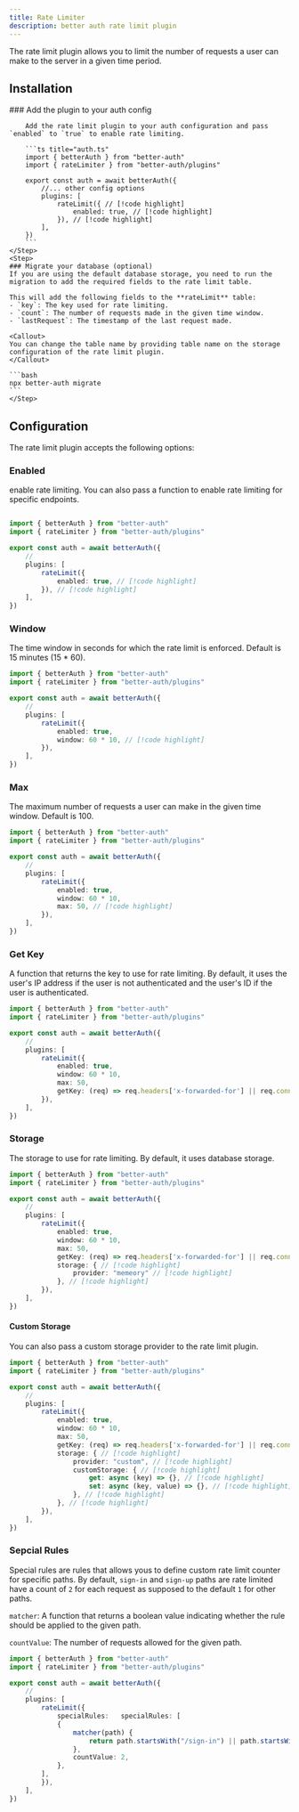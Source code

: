 ```yaml
---
title: Rate Limiter
description: better auth rate limit plugin
---
```


The rate limit plugin allows you to limit the number of requests a user can make to the server in a given time period. 

## Installation

<Steps>
    <Step>
        ### Add the plugin to your auth config

        Add the rate limit plugin to your auth configuration and pass `enabled` to `true` to enable rate limiting.

        ```ts title="auth.ts"
        import { betterAuth } from "better-auth"
        import { rateLimiter } from "better-auth/plugins"
        
        export const auth = await betterAuth({
            //... other config options
            plugins: [ 
                rateLimit({ // [!code highlight]
                   	enabled: true, // [!code highlight]
                }), // [!code highlight]
            ],
        })
        ```
    </Step>
    <Step>
    ### Migrate your database (optional)
    If you are using the default database storage, you need to run the migration to add the required fields to the rate limit table.

    This will add the following fields to the **rateLimit** table:
    - `key`: The key used for rate limiting.
    - `count`: The number of requests made in the given time window.
    - `lastRequest`: The timestamp of the last request made.

    <Callout>
    You can change the table name by providing table name on the storage configuration of the rate limit plugin.
    </Callout>

    ```bash
    npx better-auth migrate
    ```
    </Step>
</Steps>

## Configuration

The rate limit plugin accepts the following options:

### Enabled

enable rate limiting. You can also pass a function to enable rate limiting for specific endpoints.

```ts title="auth.ts"

import { betterAuth } from "better-auth"
import { rateLimiter } from "better-auth/plugins"

export const auth = await betterAuth({
    //
    plugins: [
        rateLimit({
            enabled: true, // [!code highlight]
        }), // [!code highlight]
    ], 
})
```

### Window

The time window in seconds for which the rate limit is enforced. Default is 15 minutes (15 * 60).

```ts title="auth.ts"
import { betterAuth } from "better-auth"
import { rateLimiter } from "better-auth/plugins"

export const auth = await betterAuth({
    //
    plugins: [ 
        rateLimit({
            enabled: true,
            window: 60 * 10, // [!code highlight]
        }), 
    ], 
})
```

### Max 

The maximum number of requests a user can make in the given time window. Default is 100.

```ts title="auth.ts"
import { betterAuth } from "better-auth"
import { rateLimiter } from "better-auth/plugins"

export const auth = await betterAuth({
    //
    plugins: [ 
        rateLimit({
            enabled: true,
            window: 60 * 10,
            max: 50, // [!code highlight]
        }), 
    ], 
})
```

### Get Key 

A function that returns the key to use for rate limiting. By default, it uses the user's IP address if the user is not authenticated and the user's ID if the user is authenticated.

```ts title="auth.ts"
import { betterAuth } from "better-auth"
import { rateLimiter } from "better-auth/plugins"

export const auth = await betterAuth({
    //
    plugins: [ 
        rateLimit({
            enabled: true,
            window: 60 * 10,
            max: 50,
            getKey: (req) => req.headers['x-forwarded-for'] || req.connection.remoteAddress, // [!code highlight]
        }), 
    ], 
})
```

### Storage

The storage to use for rate limiting. By default, it uses database storage.

```ts title="auth.ts"
import { betterAuth } from "better-auth"
import { rateLimiter } from "better-auth/plugins"

export const auth = await betterAuth({
    //
    plugins: [ 
        rateLimit({
            enabled: true,
            window: 60 * 10,
            max: 50,
            getKey: (req) => req.headers['x-forwarded-for'] || req.connection.remoteAddress,
            storage: { // [!code highlight]
                provider: "memeory" // [!code highlight]
            }, // [!code highlight]
        }), 
    ], 
})
```

#### Custom Storage

You can also pass a custom storage provider to the rate limit plugin.

```ts title="auth.ts"
import { betterAuth } from "better-auth"
import { rateLimiter } from "better-auth/plugins"

export const auth = await betterAuth({
    //
    plugins: [ 
        rateLimit({
            enabled: true,
            window: 60 * 10,
            max: 50,
            getKey: (req) => req.headers['x-forwarded-for'] || req.connection.remoteAddress,
            storage: { // [!code highlight]
                provider: "custom", // [!code highlight]
                customStorage: { // [!code highlight]
                    get: async (key) => {}, // [!code highlight]
                    set: async (key, value) => {}, // [!code highlight]
                }, // [!code highlight]
            }, // [!code highlight]
        }), 
    ], 
})
```

### Sepcial Rules

Special rules are rules that allows yous to define custom rate limit counter for specific paths. 
By default, `sign-in` and `sign-up` paths are rate limited have a count of `2` for each request as supposed to the default `1` for other paths.

`matcher`: A function that returns a boolean value indicating whether the rule should be applied to the given path.

`countValue`: The number of requests allowed for the given path.

```ts title="auth.ts"
import { betterAuth } from "better-auth"
import { rateLimiter } from "better-auth/plugins"

export const auth = await betterAuth({
    //
    plugins: [ 
        rateLimit({
            specialRules: 	specialRules: [
			{
				matcher(path) {
					return path.startsWith("/sign-in") || path.startsWith("/sign-up");
				},
				countValue: 2,
			},
		],
        }), 
    ], 
})
```